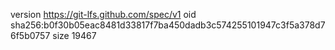 version https://git-lfs.github.com/spec/v1
oid sha256:b0f30b05eac8481d33817f7ba450dadb3c574255101947c3f5a378d76f5b0757
size 19467
